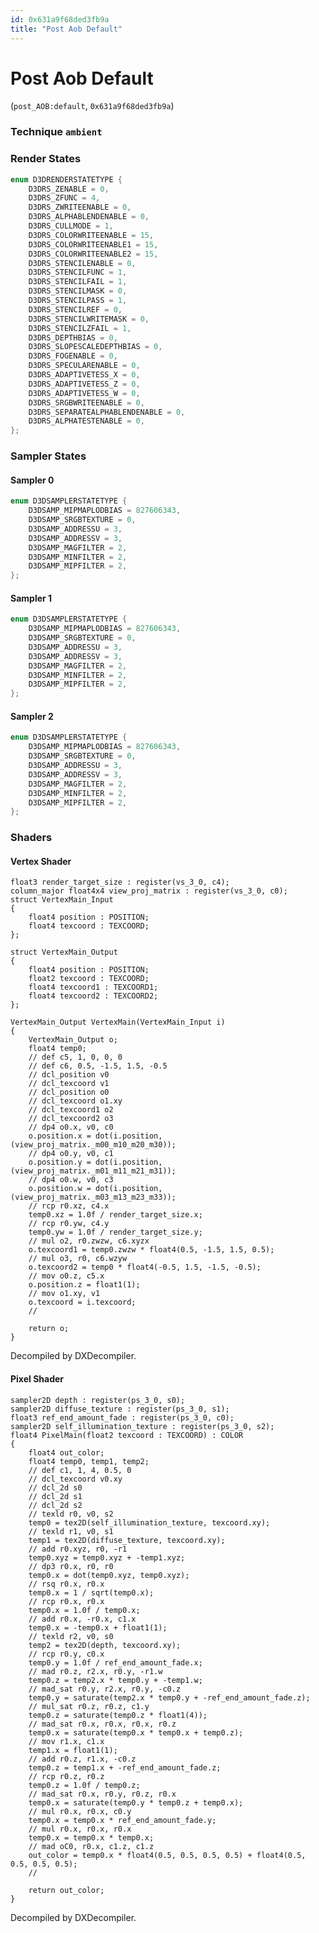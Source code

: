 ```yaml
---
id: 0x631a9f68ded3fb9a
title: "Post Aob Default"
---
```


# Post Aob Default
(`post_AOB:default`, `0x631a9f68ded3fb9a`)

### Technique `ambient`
### Render States
```cpp
enum D3DRENDERSTATETYPE {
	D3DRS_ZENABLE = 0,
	D3DRS_ZFUNC = 4,
	D3DRS_ZWRITEENABLE = 0,
	D3DRS_ALPHABLENDENABLE = 0,
	D3DRS_CULLMODE = 1,
	D3DRS_COLORWRITEENABLE = 15,
	D3DRS_COLORWRITEENABLE1 = 15,
	D3DRS_COLORWRITEENABLE2 = 15,
	D3DRS_STENCILENABLE = 0,
	D3DRS_STENCILFUNC = 1,
	D3DRS_STENCILFAIL = 1,
	D3DRS_STENCILMASK = 0,
	D3DRS_STENCILPASS = 1,
	D3DRS_STENCILREF = 0,
	D3DRS_STENCILWRITEMASK = 0,
	D3DRS_STENCILZFAIL = 1,
	D3DRS_DEPTHBIAS = 0,
	D3DRS_SLOPESCALEDEPTHBIAS = 0,
	D3DRS_FOGENABLE = 0,
	D3DRS_SPECULARENABLE = 0,
	D3DRS_ADAPTIVETESS_X = 0,
	D3DRS_ADAPTIVETESS_Z = 0,
	D3DRS_ADAPTIVETESS_W = 0,
	D3DRS_SRGBWRITEENABLE = 0,
	D3DRS_SEPARATEALPHABLENDENABLE = 0,
	D3DRS_ALPHATESTENABLE = 0,
};
```
### Sampler States
#### Sampler 0
```cpp
enum D3DSAMPLERSTATETYPE {
	D3DSAMP_MIPMAPLODBIAS = 827606343,
	D3DSAMP_SRGBTEXTURE = 0,
	D3DSAMP_ADDRESSU = 3,
	D3DSAMP_ADDRESSV = 3,
	D3DSAMP_MAGFILTER = 2,
	D3DSAMP_MINFILTER = 2,
	D3DSAMP_MIPFILTER = 2,
};
```
#### Sampler 1
```cpp
enum D3DSAMPLERSTATETYPE {
	D3DSAMP_MIPMAPLODBIAS = 827606343,
	D3DSAMP_SRGBTEXTURE = 0,
	D3DSAMP_ADDRESSU = 3,
	D3DSAMP_ADDRESSV = 3,
	D3DSAMP_MAGFILTER = 2,
	D3DSAMP_MINFILTER = 2,
	D3DSAMP_MIPFILTER = 2,
};
```
#### Sampler 2
```cpp
enum D3DSAMPLERSTATETYPE {
	D3DSAMP_MIPMAPLODBIAS = 827606343,
	D3DSAMP_SRGBTEXTURE = 0,
	D3DSAMP_ADDRESSU = 3,
	D3DSAMP_ADDRESSV = 3,
	D3DSAMP_MAGFILTER = 2,
	D3DSAMP_MINFILTER = 2,
	D3DSAMP_MIPFILTER = 2,
};
```
### Shaders
#### Vertex Shader
```hlsl
float3 render_target_size : register(vs_3_0, c4);
column_major float4x4 view_proj_matrix : register(vs_3_0, c0);
struct VertexMain_Input
{
    float4 position : POSITION;
    float4 texcoord : TEXCOORD;
};

struct VertexMain_Output
{
    float4 position : POSITION;
    float2 texcoord : TEXCOORD;
    float4 texcoord1 : TEXCOORD1;
    float4 texcoord2 : TEXCOORD2;
};

VertexMain_Output VertexMain(VertexMain_Input i)
{
    VertexMain_Output o;
    float4 temp0;
    // def c5, 1, 0, 0, 0
    // def c6, 0.5, -1.5, 1.5, -0.5
    // dcl_position v0
    // dcl_texcoord v1
    // dcl_position o0
    // dcl_texcoord o1.xy
    // dcl_texcoord1 o2
    // dcl_texcoord2 o3
    // dp4 o0.x, v0, c0
    o.position.x = dot(i.position, (view_proj_matrix._m00_m10_m20_m30));
    // dp4 o0.y, v0, c1
    o.position.y = dot(i.position, (view_proj_matrix._m01_m11_m21_m31));
    // dp4 o0.w, v0, c3
    o.position.w = dot(i.position, (view_proj_matrix._m03_m13_m23_m33));
    // rcp r0.xz, c4.x
    temp0.xz = 1.0f / render_target_size.x;
    // rcp r0.yw, c4.y
    temp0.yw = 1.0f / render_target_size.y;
    // mul o2, r0.zwzw, c6.xyzx
    o.texcoord1 = temp0.zwzw * float4(0.5, -1.5, 1.5, 0.5);
    // mul o3, r0, c6.wzyw
    o.texcoord2 = temp0 * float4(-0.5, 1.5, -1.5, -0.5);
    // mov o0.z, c5.x
    o.position.z = float1(1);
    // mov o1.xy, v1
    o.texcoord = i.texcoord;
    // 

    return o;
}
```
Decompiled by DXDecompiler.
#### Pixel Shader
```hlsl
sampler2D depth : register(ps_3_0, s0);
sampler2D diffuse_texture : register(ps_3_0, s1);
float3 ref_end_amount_fade : register(ps_3_0, c0);
sampler2D self_illumination_texture : register(ps_3_0, s2);
float4 PixelMain(float2 texcoord : TEXCOORD) : COLOR
{
    float4 out_color;
    float4 temp0, temp1, temp2;
    // def c1, 1, 4, 0.5, 0
    // dcl_texcoord v0.xy
    // dcl_2d s0
    // dcl_2d s1
    // dcl_2d s2
    // texld r0, v0, s2
    temp0 = tex2D(self_illumination_texture, texcoord.xy);
    // texld r1, v0, s1
    temp1 = tex2D(diffuse_texture, texcoord.xy);
    // add r0.xyz, r0, -r1
    temp0.xyz = temp0.xyz + -temp1.xyz;
    // dp3 r0.x, r0, r0
    temp0.x = dot(temp0.xyz, temp0.xyz);
    // rsq r0.x, r0.x
    temp0.x = 1 / sqrt(temp0.x);
    // rcp r0.x, r0.x
    temp0.x = 1.0f / temp0.x;
    // add r0.x, -r0.x, c1.x
    temp0.x = -temp0.x + float1(1);
    // texld r2, v0, s0
    temp2 = tex2D(depth, texcoord.xy);
    // rcp r0.y, c0.x
    temp0.y = 1.0f / ref_end_amount_fade.x;
    // mad r0.z, r2.x, r0.y, -r1.w
    temp0.z = temp2.x * temp0.y + -temp1.w;
    // mad_sat r0.y, r2.x, r0.y, -c0.z
    temp0.y = saturate(temp2.x * temp0.y + -ref_end_amount_fade.z);
    // mul_sat r0.z, r0.z, c1.y
    temp0.z = saturate(temp0.z * float1(4));
    // mad_sat r0.x, r0.x, r0.x, r0.z
    temp0.x = saturate(temp0.x * temp0.x + temp0.z);
    // mov r1.x, c1.x
    temp1.x = float1(1);
    // add r0.z, r1.x, -c0.z
    temp0.z = temp1.x + -ref_end_amount_fade.z;
    // rcp r0.z, r0.z
    temp0.z = 1.0f / temp0.z;
    // mad_sat r0.x, r0.y, r0.z, r0.x
    temp0.x = saturate(temp0.y * temp0.z + temp0.x);
    // mul r0.x, r0.x, c0.y
    temp0.x = temp0.x * ref_end_amount_fade.y;
    // mul r0.x, r0.x, r0.x
    temp0.x = temp0.x * temp0.x;
    // mad oC0, r0.x, c1.z, c1.z
    out_color = temp0.x * float4(0.5, 0.5, 0.5, 0.5) + float4(0.5, 0.5, 0.5, 0.5);
    // 

    return out_color;
}
```
Decompiled by DXDecompiler.
